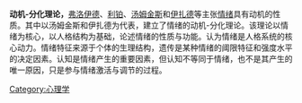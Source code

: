 {{orphan|time=2013-11-23T14:14:56+00:00}}
{{unreferenced|time=2013-11-23T14:14:56+00:00}}
'''动机-分化理论，'''[[弗洛伊德|弗洛伊德]]、[[利铂|利铂]]、[[汤姆金斯|汤姆金斯]]和[[伊扎德|伊扎德]]等主张[[情绪|情绪]]具有动机的性质。其中以汤姆金斯和伊扎德为代表，建立了情绪的动机-分化理论。该理论以情绪为核心，以人格结构为基础，论述情绪的性质与功能。认为情绪是人格系统的核心动力。情绪特征来源于个体的生理结构，遗传是某种情绪的阈限特征和强度水平的决定因素。认知是情绪产生的重要因素，但认知不等同于情绪，也不是其产生的唯一原因，只是参与情绪激活与调节的过程。

[[Category:心理学|Category:心理学]]